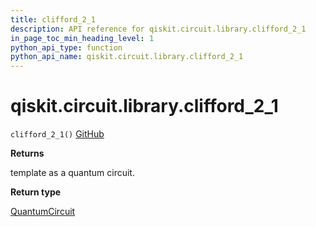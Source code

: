 ```yaml
---
title: clifford_2_1
description: API reference for qiskit.circuit.library.clifford_2_1
in_page_toc_min_heading_level: 1
python_api_type: function
python_api_name: qiskit.circuit.library.clifford_2_1
---
```


# qiskit.circuit.library.clifford\_2\_1

<span id="qiskit.circuit.library.clifford_2_1" />

`clifford_2_1()` [GitHub](https://github.com/qiskit/qiskit/tree/stable/0.18/qiskit/circuit/library/templates/clifford/clifford_2_1.py "view source code")

**Returns**

template as a quantum circuit.

**Return type**

[QuantumCircuit](qiskit.circuit.QuantumCircuit "qiskit.circuit.QuantumCircuit")

